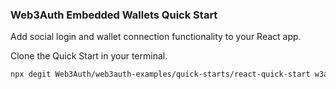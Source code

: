 ### Web3Auth Embedded Wallets Quick Start

Add social login and wallet connection functionality to your React app.

Clone the Quick Start in your terminal.

```bash
npx degit Web3Auth/web3auth-examples/quick-starts/react-quick-start w3a-quick-start
```
